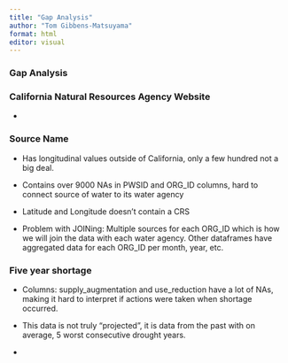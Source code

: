 ```yaml
---
title: "Gap Analysis"
author: "Tom Gibbens-Matsuyama"
format: html
editor: visual
---
```


### Gap Analysis

### California Natural Resources Agency Website

-   

### Source Name

-   Has longitudinal values outside of California, only a few hundred not a big deal.

-   Contains over 9000 NAs in PWSID and ORG_ID columns, hard to connect source of water to its water agency

-   Latitude and Longitude doesn't contain a CRS

-   Problem with JOINing: Multiple sources for each ORG_ID which is how we will join the data with each water agency. Other dataframes have aggregated data for each ORG_ID per month, year, etc.

### Five year shortage

-   Columns: supply_augmentation and use_reduction have a lot of NAs, making it hard to interpret if actions were taken when shortage occurred.

-   This data is not truly "projected", it is data from the past with on average, 5 worst consecutive drought years.

-   
